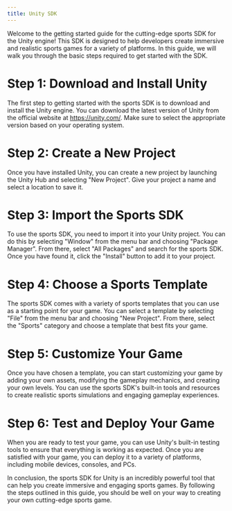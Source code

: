 ```yaml
---
title: Unity SDK
---
```

Welcome to the getting started guide for the cutting-edge sports SDK for the Unity engine! This SDK is designed to help developers create immersive and realistic sports games for a variety of platforms. In this guide, we will walk you through the basic steps required to get started with the SDK.

# Step 1: Download and Install Unity
The first step to getting started with the sports SDK is to download and install the Unity engine. You can download the latest version of Unity from the official website at https://unity.com/. Make sure to select the appropriate version based on your operating system.

# Step 2: Create a New Project
Once you have installed Unity, you can create a new project by launching the Unity Hub and selecting "New Project". Give your project a name and select a location to save it.

# Step 3: Import the Sports SDK
To use the sports SDK, you need to import it into your Unity project. You can do this by selecting "Window" from the menu bar and choosing "Package Manager". From there, select "All Packages" and search for the sports SDK. Once you have found it, click the "Install" button to add it to your project.

# Step 4: Choose a Sports Template
The sports SDK comes with a variety of sports templates that you can use as a starting point for your game. You can select a template by selecting "File" from the menu bar and choosing "New Project". From there, select the "Sports" category and choose a template that best fits your game.

# Step 5: Customize Your Game
Once you have chosen a template, you can start customizing your game by adding your own assets, modifying the gameplay mechanics, and creating your own levels. You can use the sports SDK's built-in tools and resources to create realistic sports simulations and engaging gameplay experiences.

# Step 6: Test and Deploy Your Game
When you are ready to test your game, you can use Unity's built-in testing tools to ensure that everything is working as expected. Once you are satisfied with your game, you can deploy it to a variety of platforms, including mobile devices, consoles, and PCs.

In conclusion, the sports SDK for Unity is an incredibly powerful tool that can help you create immersive and engaging sports games. By following the steps outlined in this guide, you should be well on your way to creating your own cutting-edge sports game.
